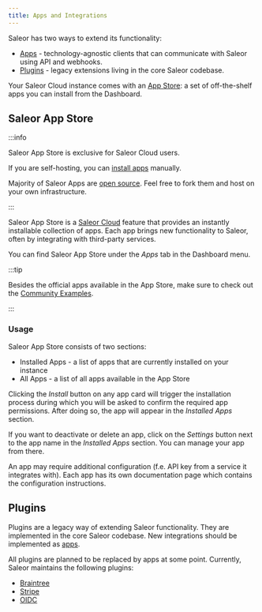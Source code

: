 ```yaml
---
title: Apps and Integrations
---
```


Saleor has two ways to extend its functionality:

- [Apps](developer/extending/apps/overview.mdx) - technology-agnostic clients that can communicate with Saleor using API and webhooks.
- [Plugins](#plugins) - legacy extensions living in the core Saleor codebase.

Your Saleor Cloud instance comes with an [App Store](#saleor-app-store): a set of off-the-shelf apps you can install from the Dashboard.

## Saleor App Store

:::info

Saleor App Store is exclusive for Saleor Cloud users.

If you are self-hosting, you can [install apps](developer/extending/apps/installing-apps.mdx) manually.

Majority of Saleor Apps are [open source](https://github.com/saleor/apps). Feel free to fork them and host on your own infrastructure.

:::

Saleor App Store is a [Saleor Cloud](/cloud/overview.mdx) feature that provides an instantly installable collection of apps. Each app brings new functionality to Saleor, often by integrating with third-party services.

You can find Saleor App Store under the _Apps_ tab in the Dashboard menu.

:::tip

Besides the official apps available in the App Store, make sure to check out the [Community Examples](developer/extending/apps/developing-apps/app-examples.mdx).

:::

### Usage

Saleor App Store consists of two sections:

- Installed Apps - a list of apps that are currently installed on your instance
- All Apps - a list of all apps available in the App Store

Clicking the _Install_ button on any app card will trigger the installation process during which you will be asked to confirm the required app permissions. After doing so, the app will appear in the _Installed Apps_ section.

If you want to deactivate or delete an app, click on the _Settings_ button next to the app name in the _Installed Apps_ section. You can manage your app from there.

An app may require additional configuration (f.e. API key from a service it integrates with). Each app has its own documentation page which contains the configuration instructions.


## Plugins

Plugins are a legacy way of extending Saleor functionality. They are implemented in the core Saleor codebase. New integrations should be implemented as [apps](developer/extending/apps/overview.mdx).

All plugins are planned to be replaced by apps at some point. Currently, Saleor maintains the following plugins:

- [Braintree](developer/app-store/plugins/braintree.mdx)
- [Stripe](developer/app-store/plugins/stripe.mdx)
- [OIDC](developer/app-store/plugins/oidc.mdx)


